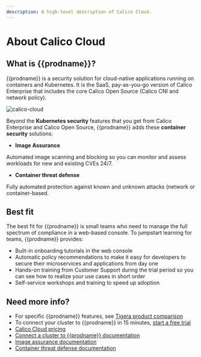 ```yaml
---
description: A high-level description of Calico Cloud.
---
```


# About Calico Cloud

## What is {{prodname}}?

{{prodname}} is a security solution for cloud-native applications running on containers and Kubernetes. It is the SaaS, pay-as-you-go version of Calico Enterprise that includes the core Calico Open Source (Calico CNI and network policy).

![calico-cloud](/img/calico/calico-cloud.svg)

Beyond the **Kubernetes security** features that you get from Calico Enterprise and Calico Open Source, {{prodname}} adds these **container security** solutions:

- **Image Assurance**

Automated image scanning and blocking so you can monitor and assess workloads for new and existing CVEs 24/7.

- **Container threat defense**

Fully automated protection against known and unknown attacks (network or container-based.

## Best fit

The best fit for {{prodname}} is small teams who need to manage the full spectrum of compliance in a web-based console. To jumpstart learning for teams, {{prodname}} provides:

- Built-in onboarding tutorials in the web console
- Automatic policy recommendations to make it easy for developers to secure their microservices and applications from day one
- Hands-on training from Customer Support during the trial period so you can see how to realize your use cases in short order
- Self-service workshops and training to speed up adoption

## Need more info?

- For specific {{prodname}} features, see [Tigera product comparison](../about/product-comparison.mdx)
- To connect your cluster to {{prodname}} in 15 minutes, [start a free trial](https://auth.calicocloud.io/u/signup/identifier?state=hKFo2SB3ekhybXN1TGdxTkZTUWIwQV9BSzNlaHBEUk0wMENJdKFur3VuaXZlcnNhbC1sb2dpbqN0aWTZIEE5b2NkREs1eWZKR0twc0ZWZmh2LWZCZEZxb2ZRNkJOo2NpZNkgc3NJQkNFdEdkZFpLNlVubDNOYWl2ZzhrY2RmcWd6dFE)
- [Calico Cloud pricing](https://www.tigera.io/tigera-products/calico-cloud-pricing/)
- [Connect a cluster to {{prodname}} documentation](../get-started/connect/connect-cluster.mdx)
- [Image assurance documentation](../image-assurance)
- [Container threat defense documentation](../threat/container-threat-detection.mdx)